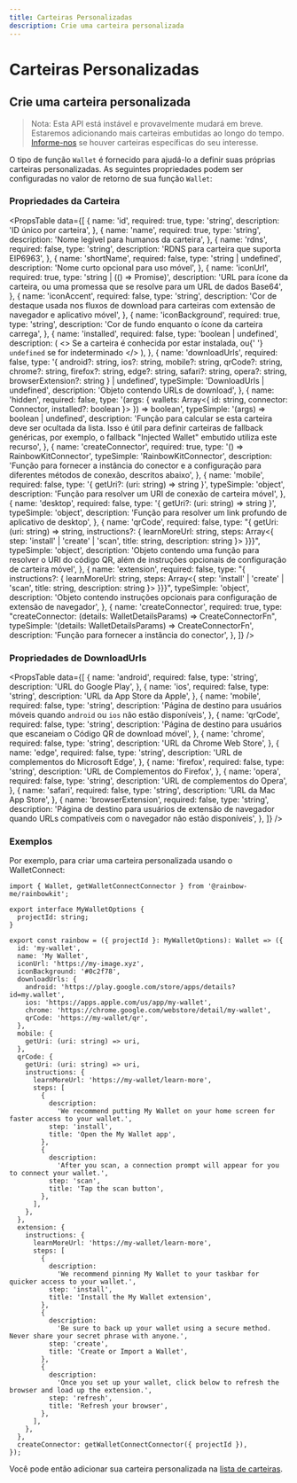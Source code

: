 ```yaml
---
title: Carteiras Personalizadas
description: Crie uma carteira personalizada
---
```


# Carteiras Personalizadas

## Crie uma carteira personalizada

> Nota: Esta API está instável e provavelmente mudará em breve. Estaremos adicionando mais carteiras embutidas ao longo do tempo. [Informe-nos](https://github.com/rainbow-me/rainbowkit/issues) se houver carteiras específicas do seu interesse.

O tipo de função `Wallet` é fornecido para ajudá-lo a definir suas próprias carteiras personalizadas. As seguintes propriedades podem ser configuradas no valor de retorno de sua função `Wallet`:

### Propriedades da Carteira

<PropsTable
  data={[
    {
      name: 'id',
      required: true,
      type: 'string',
      description: 'ID único por carteira',
    },
    {
      name: 'name',
      required: true,
      type: 'string',
      description: 'Nome legível para humanos da carteira',
    },
    {
      name: 'rdns',
      required: false,
      type: 'string',
      description: 'RDNS para carteira que suporta EIP6963',
    },
    {
      name: 'shortName',
      required: false,
      type: 'string | undefined',
      description: 'Nome curto opcional para uso móvel',
    },
    {
      name: 'iconUrl',
      required: true,
      type: 'string | (() => Promise<string>)',
      description:
        'URL para ícone da carteira, ou uma promessa que se resolve para um URL de dados Base64',
    },
    {
      name: 'iconAccent',
      required: false,
      type: 'string',
      description:
        'Cor de destaque usada nos fluxos de download para carteiras com extensão de navegador e aplicativo móvel',
    },
    {
      name: 'iconBackground',
      required: true,
      type: 'string',
      description: 'Cor de fundo enquanto o ícone da carteira carrega',
    },
    {
      name: 'installed',
      required: false,
      type: 'boolean | undefined',
      description: (
        <>
          Se a carteira é conhecida por estar instalada, ou{' '}
          <code>undefined</code> se for indeterminado
        </>
      ),
    },
    {
      name: 'downloadUrls',
      required: false,
      type: '{ android?: string, ios?: string, mobile?: string, qrCode?: string, chrome?: string, firefox?: string, edge?: string, safari?: string, opera?: string, browserExtension?: string } | undefined',
      typeSimple: 'DownloadUrls | undefined',
      description: 'Objeto contendo URLs de download',
    },
    {
      name: 'hidden',
      required: false,
      type: '(args: { wallets: Array<{ id: string, connector: Connector, installed?: boolean }> }) => boolean',
      typeSimple: '(args) => boolean | undefined',
      description:
        'Função para calcular se esta carteira deve ser ocultada da lista. Isso é útil para definir carteiras de fallback genéricas, por exemplo, o fallback "Injected Wallet" embutido utiliza este recurso',
    },
    {
      name: 'createConnector',
      required: true,
      type: '() => RainbowKitConnector',
      typeSimple: 'RainbowKitConnector',
      description:
        'Função para fornecer a instância do conector e a configuração para diferentes métodos de conexão, descritos abaixo',
    },
    {
      name: 'mobile',
      required: false,
      type: '{ getUri?: (uri: string) => string }',
      typeSimple: 'object',
      description:
        'Função para resolver um URI de conexão de carteira móvel',
    },
    {
      name: 'desktop',
      required: false,
      type: '{ getUri?: (uri: string) => string }',
      typeSimple: 'object',
      description: 'Função para resolver um link profundo de aplicativo de desktop',
    },
    {
      name: 'qrCode',
      required: false,
      type: "{ getUri: (uri: string) => string, instructions?: { learnMoreUrl: string, steps: Array<{ step: 'install' | 'create' | 'scan', title: string, description: string }> }}}",
      typeSimple: 'object',
      description:
        'Objeto contendo uma função para resolver o URI do código QR, além de instruções opcionais de configuração de carteira móvel',
    },
    {
      name: 'extension',
      required: false,
      type: "{ instructions?: { learnMoreUrl: string, steps: Array<{ step: 'install' | 'create' | 'scan', title: string, description: string }> }}}",
      typeSimple: 'object',
      description:
        'Objeto contendo instruções opcionais para configuração de extensão de navegador',
    },
    {
      name: 'createConnector',
      required: true,
      type: "createConnector: (details: WalletDetailsParams) => CreateConnectorFn",
      typeSimple: '(details: WalletDetailsParams) => CreateConnectorFn',
      description: 'Função para fornecer a instância do conector',
    },
  ]}
/>

### Propriedades de DownloadUrls

<PropsTable
  data={[
    {
      name: 'android',
      required: false,
      type: 'string',
      description: 'URL do Google Play',
    },
    {
      name: 'ios',
      required: false,
      type: 'string',
      description: 'URL da App Store da Apple',
    },
    {
      name: 'mobile',
      required: false,
      type: 'string',
      description:
        'Página de destino para usuários móveis quando `android` ou `ios` não estão disponíveis',
    },
    {
      name: 'qrCode',
      required: false,
      type: 'string',
      description:
        'Página de destino para usuários que escaneiam o Código QR de download móvel',
    },
    {
      name: 'chrome',
      required: false,
      type: 'string',
      description: 'URL da Chrome Web Store',
    },
    {
      name: 'edge',
      required: false,
      type: 'string',
      description: 'URL de complementos do Microsoft Edge',
    },
    {
      name: 'firefox',
      required: false,
      type: 'string',
      description: 'URL de Complementos do Firefox',
    },
    {
      name: 'opera',
      required: false,
      type: 'string',
      description: 'URL de complementos do Opera',
    },
    {
      name: 'safari',
      required: false,
      type: 'string',
      description: 'URL da Mac App Store',
    },
    {
      name: 'browserExtension',
      required: false,
      type: 'string',
      description:
        'Página de destino para usuários de extensão de navegador quando URLs compatíveis com o navegador não estão disponíveis',
    },
  ]}
/>

### Exemplos

Por exemplo, para criar uma carteira personalizada usando o WalletConnect:

```tsx
import { Wallet, getWalletConnectConnector } from '@rainbow-me/rainbowkit';

export interface MyWalletOptions {
  projectId: string;
}

export const rainbow = ({ projectId }: MyWalletOptions): Wallet => ({
  id: 'my-wallet',
  name: 'My Wallet',
  iconUrl: 'https://my-image.xyz',
  iconBackground: '#0c2f78',
  downloadUrls: {
    android: 'https://play.google.com/store/apps/details?id=my.wallet',
    ios: 'https://apps.apple.com/us/app/my-wallet',
    chrome: 'https://chrome.google.com/webstore/detail/my-wallet',
    qrCode: 'https://my-wallet/qr',
  },
  mobile: {
    getUri: (uri: string) => uri,
  },
  qrCode: {
    getUri: (uri: string) => uri,
    instructions: {
      learnMoreUrl: 'https://my-wallet/learn-more',
      steps: [
        {
          description:
            'We recommend putting My Wallet on your home screen for faster access to your wallet.',
          step: 'install',
          title: 'Open the My Wallet app',
        },
        {
          description:
            'After you scan, a connection prompt will appear for you to connect your wallet.',
          step: 'scan',
          title: 'Tap the scan button',
        },
      ],
    },
  },
  extension: {
    instructions: {
      learnMoreUrl: 'https://my-wallet/learn-more',
      steps: [
        {
          description:
            'We recommend pinning My Wallet to your taskbar for quicker access to your wallet.',
          step: 'install',
          title: 'Install the My Wallet extension',
        },
        {
          description:
            'Be sure to back up your wallet using a secure method. Never share your secret phrase with anyone.',
          step: 'create',
          title: 'Create or Import a Wallet',
        },
        {
          description:
            'Once you set up your wallet, click below to refresh the browser and load up the extension.',
          step: 'refresh',
          title: 'Refresh your browser',
        },
      ],
    },
  },
  createConnector: getWalletConnectConnector({ projectId }),
});
```

Você pode então adicionar sua carteira personalizada na [lista de carteiras](/docs/custom-wallet-list).
